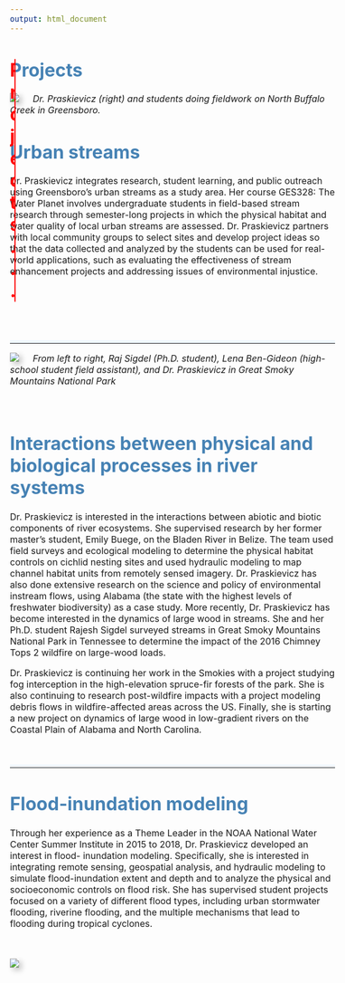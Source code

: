 ```yaml
---
output: html_document
---
```





<div class="ani">
  <h1>
  Projects
</h1>
</div>


<style type="text/css">

.ani {
  width: 150px;
  position: relative
}

.ani h1::before {
  content: "Projects...";
  position: absolute;
  width: 100%;
  color: red;
  border-right: 2px solid red;
  overflow: hidden;
  animation: textreveal 3s linear infinite; 
}

@keyframes textreveal {
  0% {width: 0;}
  50% {width: 100%}
  100% {width: 0}
}

</style>


<style type="text/css">
body {
  font-size: 12pt;
}

h1, h2, h3{
  color: #4682B4;
}

#TOC {
  margin: 25px 0px 20px 0px;
}

hr {
  border-top: 5px solid #F0F8FF;
}

.clearfix {
  overflow: auto;
}

img {
  margin-right: 20px;
  box-shadow: 5px 5px 10px #ccc;
}

</style>


<div class="col-sm-6">

![](images/students.jpg)
*Dr. Praskievicz (right) and students doing fieldwork on North Buffalo Creek in Greensboro.*

</div>

# Urban streams

Dr. Praskievicz integrates research, student learning, and public outreach using
Greensboro’s urban streams as a study area. Her course GES328: The Water Planet involves
undergraduate students in field-based stream research through semester-long projects in which
the physical habitat and water quality of local urban streams are assessed. Dr. Praskievicz
partners with local community groups to select sites and develop project ideas so that the data
collected and analyzed by the students can be used for real-world applications, such as
evaluating the effectiveness of stream enhancement projects and addressing issues of
environmental injustice.

\
\
\
\

---
  
<div class="col-sm-6">

![](images/smokies.jpg)
*From left to right, Raj Sigdel (Ph.D. student), Lena Ben-Gideon (high-school
student field assistant), and Dr. Praskievicz in Great Smoky Mountains
National Park*

\



</div>

# Interactions between physical and biological processes in river systems

Dr. Praskievicz is interested in the interactions between abiotic and biotic components of river ecosystems. She supervised research by her former master’s student, Emily Buege, on the Bladen River in Belize. The team used field surveys and ecological modeling to determine the physical habitat controls on cichlid nesting sites and used hydraulic modeling to map channel habitat units from remotely sensed imagery. Dr. Praskievicz has also done extensive research on the science and policy of environmental instream flows, using Alabama (the state with the highest levels of freshwater biodiversity) as a case study. More recently, Dr. Praskievicz has become interested in the dynamics of large wood in streams. She and her Ph.D. student Rajesh Sigdel surveyed streams in Great Smoky Mountains National Park in Tennessee to determine the impact of the 2016 Chimney Tops 2 wildfire on large-wood loads.

Dr. Praskievicz is continuing her work in the Smokies with a project studying fog interception in the high-elevation spruce-fir forests of the park. She is also continuing to research post-wildfire impacts with a project modeling debris flows in wildfire-affected areas across the US. Finally, she is starting a new project on dynamics of large wood in low-gradient rivers on the Coastal Plain of Alabama and North Carolina.


\

---


# Flood-inundation modeling

Through her experience as a Theme Leader in the NOAA National
Water Center Summer Institute in 2015 to 2018, Dr. Praskievicz developed an interest in flood-
inundation modeling. Specifically, she is interested in integrating remote sensing, geospatial
analysis, and hydraulic modeling to simulate flood-inundation extent and depth and to analyze
the physical and socioeconomic controls on flood risk. She has supervised student projects
focused on a variety of different flood types, including urban stormwater flooding, riverine
flooding, and the multiple mechanisms that lead to flooding during tropical cyclones.

\

![](images/Figure04.png)





